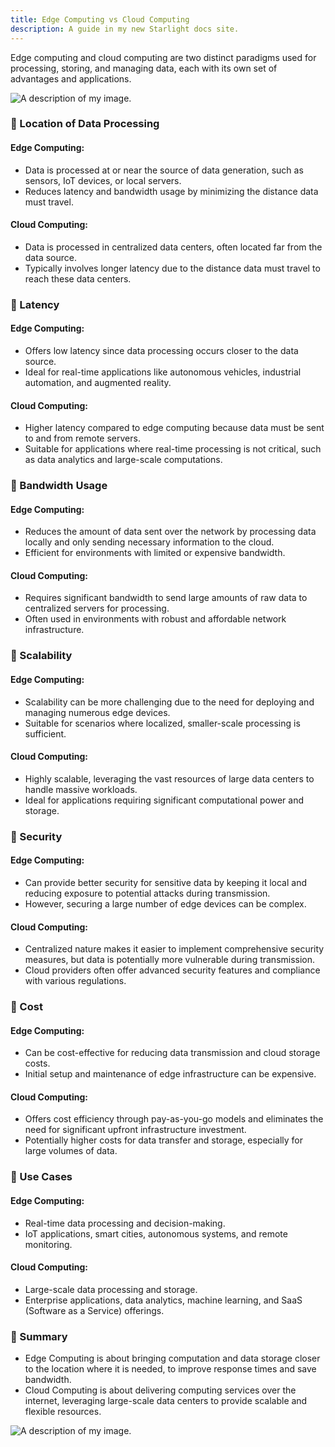 ```yaml
---
title: Edge Computing vs Cloud Computing
description: A guide in my new Starlight docs site.
---
```




Edge computing and cloud computing are two distinct paradigms used for processing, storing, and managing data, each with its own set of advantages and applications. 

<Image src={Image1} alt="A description of my image." /> 

### 🧩 Location of Data Processing
#### Edge Computing:
- Data is processed at or near the source of data generation, such as sensors, IoT devices, or local servers.
- Reduces latency and bandwidth usage by minimizing the distance data must travel.
#### Cloud Computing:
- Data is processed in centralized data centers, often located far from the data source.
- Typically involves longer latency due to the distance data must travel to reach these data centers.

### 🧩 Latency
#### Edge Computing:
- Offers low latency since data processing occurs closer to the data source.
- Ideal for real-time applications like autonomous vehicles, industrial automation, and augmented reality.
#### Cloud Computing:
- Higher latency compared to edge computing because data must be sent to and from remote servers.
- Suitable for applications where real-time processing is not critical, such as data analytics and large-scale computations.

### 🧩 Bandwidth Usage
#### Edge Computing:
- Reduces the amount of data sent over the network by processing data locally and only sending necessary information to the cloud.
- Efficient for environments with limited or expensive bandwidth.
#### Cloud Computing:
- Requires significant bandwidth to send large amounts of raw data to centralized servers for processing.
- Often used in environments with robust and affordable network infrastructure.

### 🧩 Scalability
#### Edge Computing:
- Scalability can be more challenging due to the need for deploying and managing numerous edge devices.
- Suitable for scenarios where localized, smaller-scale processing is sufficient.
#### Cloud Computing:
- Highly scalable, leveraging the vast resources of large data centers to handle massive workloads.
- Ideal for applications requiring significant computational power and storage.

### 🧩 Security
#### Edge Computing:
- Can provide better security for sensitive data by keeping it local and reducing exposure to potential attacks during transmission.
- However, securing a large number of edge devices can be complex.
#### Cloud Computing:
- Centralized nature makes it easier to implement comprehensive security measures, but data is potentially more vulnerable during transmission.
- Cloud providers often offer advanced security features and compliance with various regulations.

### 🧩 Cost
#### Edge Computing:
- Can be cost-effective for reducing data transmission and cloud storage costs.
- Initial setup and maintenance of edge infrastructure can be expensive.
#### Cloud Computing:
- Offers cost efficiency through pay-as-you-go models and eliminates the need for significant upfront infrastructure investment.
- Potentially higher costs for data transfer and storage, especially for large volumes of data.

### 🧩 Use Cases
#### Edge Computing:
- Real-time data processing and decision-making.
- IoT applications, smart cities, autonomous systems, and remote monitoring.
#### Cloud Computing:
- Large-scale data processing and storage.
- Enterprise applications, data analytics, machine learning, and SaaS (Software as a Service) offerings.

### 📍 Summary
- Edge Computing is about bringing computation and data storage closer to the location where it is needed, to improve response times and save bandwidth.
- Cloud Computing is about delivering computing services over the internet, leveraging large-scale data centers to provide scalable and flexible resources.

<Image src={Image2} alt="A description of my image." /> 
